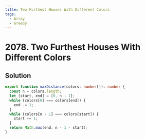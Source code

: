 ```yaml
---
title: Two Furthest Houses With Different Colors
tags:
  - Array
  - Greedy
---
```


# 2078. Two Furthest Houses With Different Colors

<Badges>
  <LevelBadge level="easy" />
  <TopicBadge name="Array" slug="array" />
  <TopicBadge name="Greedy" slug="greedy" />
</Badges>

## Solution

```typescript filename="solution.ts" copy
export function maxDistance(colors: number[]): number {
  const n = colors.length;
  let [start, end] = [0, n - 1];
  while (colors[0] === colors[end]) {
    end -= 1;
  }
  while (colors[n - 1] === colors[start]) {
    start += 1;
  }
  return Math.max(end, n - 1 - start);
}
```

<ProblemLink
  codingSite="leetcode"
  href="https://leetcode.com/problems/two-furthest-houses-with-different-colors"
  title="Two Furthest Houses With Different Colors"
/>
